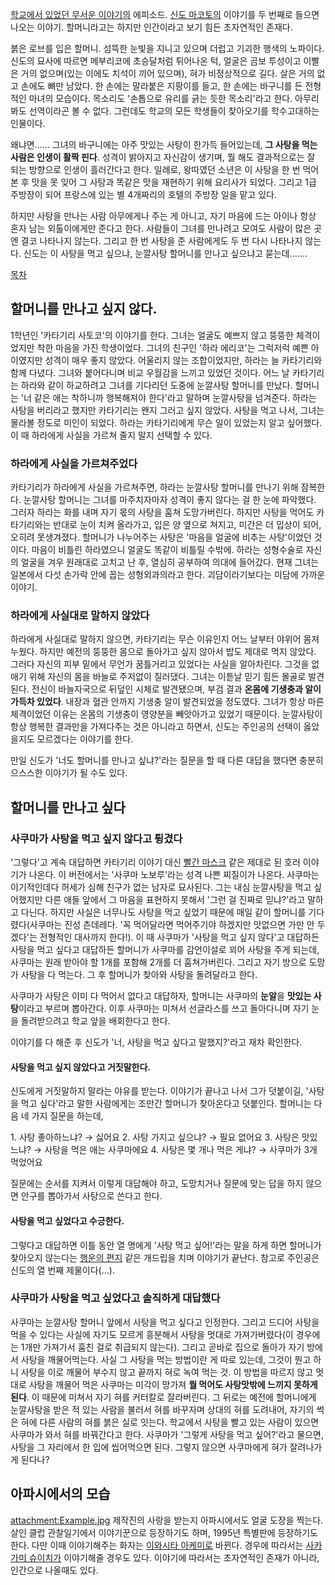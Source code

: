 [[학교에서 있었던 무서운 이야기]]의 에피소드. [[신도 마코토]]의 이야기를 두 번째로 들으면 나오는 이야기. 할머니라고는 하지만 인간이라고 보기 힘든 초자연적인 존재다.

붉은 로브를 입은 할머니. 섬뜩한 눈빛을 지니고 있으며 더럽고 기괴한 행색의 노파이다. 신도의 묘사에 따르면 메부리코에 초승달처럼 튀어나온 턱, 얼굴은 곰보 투성이고 이빨은 거의 없으며(있는 이에도 치석이 끼어 있으며), 혀가 비정상적으로 길다. 살은 거의 없고 손에도 뼈만 남았다. 한 손에는 말라붙은 지팡이를 들고, 한 손에는 바구니를 든 전형적인 마녀의 모습이다. 목소리도 '손톱으로 유리를 긁는 듯한 목소리'라고 한다. 아무리 봐도 선역이라곤 볼 수 없다. 그런데도 학교의 모든 학생들이 찾아오기를 학수고대하는 인물이다.

왜냐면…… 그녀의 바구니에는 아주 맛있는 사탕이 한가득 들어있는데, '''그 사탕을 먹는 사람은 인생이 활짝 핀다'''. 성격이 밝아지고 자신감이 생기며, 뭘 해도 결과적으로는 잘 되는 방향으로 인생이 흘러간다고 한다. 일례로, 왕따였던 소년은 이 사탕을 한 번 먹어본 후 맛을 못 잊어 그 사탕과 똑같은 맛을 재현하기 위해 요리사가 되었다. 그리고 1급 주방장이 되어 프랑스에 있는 별 4개짜리의 호텔의 주방장 일을 맡고 있다.

하지만 사탕을 만나는 사람 아무에게나 주는 게 아니고, 자기 마음에 드는 아이나 항상 혼자 남는 외톨이에게만 준다고 한다. 사람들이 그녀를 만나려고 모여도 사람이 많은 곳엔 결코 나타나지 않는다. 그리고 한 번 사탕을 준 사람에게도 두 번 다시 나타나지 않는다. 신도는 이 사탕을 먹고 싶으냐, 눈깔사탕 할머니를 만나고 싶으냐고 묻는데…….

[[목차]]
== 할머니를 만나고 싶지 않다. ==
1학년인 '카타기리 사토코'의 이야기를 한다. 그녀는 얼굴도 예쁘지 않고 뚱뚱한 체격이었지만 착한 마음을 가진 학생이었다. 그녀의 친구인 '하라 에리코'는 그럭저럭 예쁜 아이였지만 성격이 매우 좋지 않았다. 어울리지 않는 조합이었지만, 하라는 늘 카타기리와 함께 다녔다. 그녀와 붙어다니며 비교 우월감을 느끼고 있었던 것이다. 어느 날 카타기리는 하라와 같이 하교하려고 그녀를 기다리던 도중에 눈깔사탕 할머니를 만났다. 할머니는 '너 같은 애는 착하니까 행복해져야 한다'라고 말하며 눈깔사탕을 넘겨준다. 하라는 사탕을 버리라고 했지만 카타기리는 왠지 그러고 싶지 않았다. 사탕을 먹고 나서, 그녀는 몰라볼 정도로 미인이 되었다. 하라는 카타기리에게 무슨 일이 있었는지 알고 싶어했다. 이 때 하라에게 사실을 가르쳐 줄지 말지 선택할 수 있다.

=== 하라에게 사실을 가르쳐주었다 ===
카타기리가 하라에게 사실을 가르쳐주면, 하라는 눈깔사탕 할머니를 만나기 위해 잠복한다. 눈깔사탕 할머니는 그녀를 마주치자마자 성격이 좋지 않다는 걸 한 눈에 파악했다. 그러자 하라는 화를 내며 자기 몫의 사탕을 훔쳐 도망가버린다. 하지만 사탕을 먹어도 카타기리와는 반대로 눈이 치켜 올라가고, 입은 양 옆으로 쳐지고, 미간은 더 밉상이 되어, 오히려 못생겨졌다. 할머니가 나누어주는 사탕은 '마음을 얼굴에 비추는 사탕'이었던 것이다. 마음이 비틀린 하라였으니 얼굴도 똑같이 비틀릴 수밖에. 하라는 성형수술로 자신의 얼굴을 겨우 원래대로 고치고 난 후, 열심히 공부하여 의대에 들어갔다. 현재 그녀는 일본에서 다섯 손가락 안에 꼽는 성형외과의라고 한다. 괴담이라기보다는 미담에 가까운 이야기.

=== 하라에게 사실대로 말하지 않았다 ===
하라에게 사실대로 말하지 않으면, 카타기리는 무슨 이유인지 어느 날부터 야위어 몸져누웠다. 하지만 예전의 뚱뚱한 몸으로 돌아가고 싶지 않아서 밥도 제대로 먹지 않았다. 그러다 자신의 피부 밑에서 무언가 꿈틀거리고 있었다는 사실을 알아차린다. 그것을 없애기 위해 자신의 몸을 바늘로 주저없이 질러댔다. 그녀는 이튿날 믿기 힘든 몰골로 발견된다. 전신이 바늘자국으로 뒤덮인 시체로 발견됐으며, 부검 결과 '''온몸에 기생충과 알이 가득차 있었다'''. 내장과 혈관 안까지 기생충 알이 발견되었을 정도였다. 그녀가 항상 마른 체격이었던 이유는 온몸의 기생충이 영양분을 빼앗아가고 있었기 때문이다. 눈깔사탕이 항상 행복한 결과만을 가져다주는 것은 아니라고 하면서, 신도는 주인공의 선택이 옳았을지도 모르겠다는 이야기를 한다.

만일 신도가 '너도 할머니를 만나고 싶냐?'라는 질문을 할 때 다른 대답을 했다면 충분히 으스스한 이야기가 될 수도 있다.  

== 할머니를 만나고 싶다 ==
=== 사쿠마가 사탕을 먹고 싶지 않다고 튕겼다 ===
'그렇다'고 계속 대답하면 카타기리 이야기 대신 [[빨간 마스크]] 같은 제대로 된 호러 이야기가 나온다. 이 버전에서는 '사쿠마 노보루'라는 성격 나쁜 찌질이가 나온다. 사쿠마는 이기적인데다 허세가 심해 친구가 없는 남자로 묘사된다. 그는 내심 눈깔사탕을 먹고 싶어했지만 다른 애들 앞에서 그 마음을 표현하지 못해서 '그런 걸 진짜로 믿냐?'라고 말하고 다닌다. 하지만 사실은 너무나도 사탕을 먹고 싶었기 때문에 매일 같이 할머니를 기다렸다(사쿠마는 진성 츤데레다. '꼭 먹어달라면 먹어주기야 하겠지만 맛없으면 가만 안 두겠다'는 전형적인 대사까지 한다!). 이 때 사쿠마가 '사탕을 먹고 싶지 않다'고 대답하든 사탕을 먹고 싶다고 대답하든 할머니가 사쿠마를 감언이설로 꾀어 사탕을 주게 되는데, 사쿠마는 원래 받아야 할 1개를 포함해 2개를 더 훔쳐가버린다. 그리고 자기 방으로 도망가 사탕을 다 먹는다. 그 후 할머니가 찾아와 사탕을 돌려달라고 한다.

사쿠마가 사탕은 이미 다 먹어서 없다고 대답하자, 할머니는 사쿠마의 '''눈알'''을 '''맛있는 사탕'''이라고 부르며 뽑아간다. 이후 사쿠마는 미쳐서 선글라스를 쓰고 돌아다니며 자기 눈을 돌려받으려고 학교 앞을 배회한다고 한다.

이야기를 다 해준 후 신도가 '너, 사탕을 먹고 싶다고 말했지?'라고 재차 확인한다.

==== 사탕을 먹고 싶지 않았다고 거짓말한다. ====
신도에게 거짓말하지 말라는 야유를 받는다. 이야기가 끝나고 나서 그가 덧붙이길, '사탕을 먹고 싶다'라고 말한 사람에게는 조만간 할머니가 찾아온다고 덧붙인다. 할머니는 다음 네 가지 질문을 하는데,

1. 사탕 좋아하느냐? → 싫어요
2. 사탕 가지고 싶으냐? → 필요 없어요
3. 사탕은 맛있느냐? → 사탕을 먹은 애는 사쿠마에요
4. 사탕은 몇 개나 먹은 게냐? → 사쿠마가 3개 먹었어요

질문에는 순서를 지켜서 이렇게 대답해야 하고, 도망치거나 질문에 맞는 답을 하지 않으면 안구를 뽑아가서 사탕으로 쓴다고 한다.

==== 사탕을 먹고 싶었다고 수긍한다. ====
그렇다고 대답하면 이틀 동안 열 명에게 '사탕 먹고 싶어!'라는 말을 하게 하면 할머니가 찾아오지 않는다는 [[행운의 편지]] 같은 개드립을 치며 이야기가 끝난다. 참고로 주인공은 신도의 열 번째 제물이다(…).

=== 사쿠마가 사탕을 먹고 싶었다고 솔직하게 대답했다 ===
사쿠마는 눈깔사탕 할머니 앞에서 사탕을 먹고 싶다고 인정한다. 그리고 드디어 사탕을 먹을 수 있다는 사실에 자기도 모르게 흥분해서 사탕을 멋대로 가져가버렸다(이 경우에는 1개만 가져가서 훔친 걸로 취급되지 않는다). 그리고 곧바로 집으로 돌아가 자기 방에서 사탕을 깨물어먹는다. 사실 그 사탕을 먹는 방법이란 게 따로 있는데, 그것이 뭔고 하니 사탕을 이로 깨물어 부수지 않고 끝까지 혀로 녹여 먹는 것. 이 방법을 따르지 않고 멋대로 사탕을 깨물어 먹은 사쿠마는 미각이 망가져 '''뭘 먹어도 사탕맛밖에 느끼지 못하게 된다'''. 이 때문에 미쳐서 자기 혀를 커터칼로 잘라버린다. 그 뒤로는 예전에 할머니에게 눈깔사탕을 받은 적 있는 사람을 불러서 혀를 바꾸자며 상대의 혀를 도려내어, 자기의 썩은 혀에 다른 사람의 혀를 붉은 실로 잇는다. 학교에서 사탕을 빨고 있는 사람이 있으면 사쿠마가 와서 혀를 바꿔간다고 한다. 사쿠마가 '그렇게 사탕을 먹고 싶어?'라고 물으면, 사탕을 그 자리에서 한 입에 씹어먹으면 된다. 그렇지 않으면 사쿠마에게 혀가 잘려나가게 된다나?

== 아파시에서의 모습 ==
attachment:Example.jpg
제작진의 사랑을 받는지 아파시에서도 얼굴 도장을 찍는다.
살인 클럽 관찰일기에서 이야기꾼으로 등장하기도 하며, 1995년 특별판에 등장하기도 한다. 다만 이때 이야기해주는 화자는 [[이와시타 아케미]]로 바뀐다.
경우에 따라서는 [[사카가미 슈이치]]가 이야기해줄 경우도 있다.
이야기에 따라서는 초자연적인 존재가 아니라, 인간으로 나올때도 있다.
